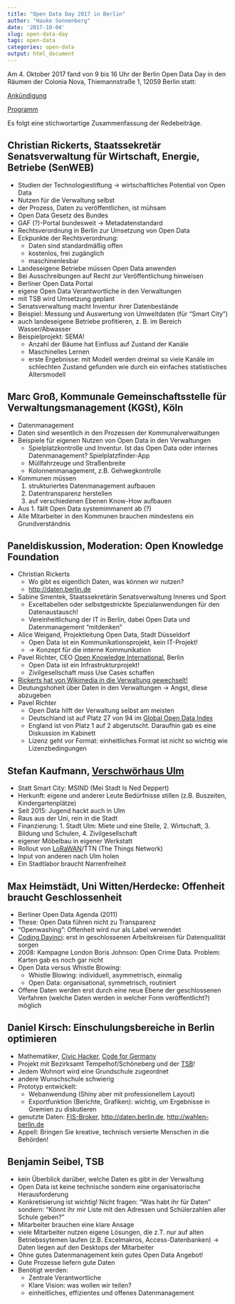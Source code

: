 ```yaml
---
title: "Open Data Day 2017 in Berlin"
author: "Hauke Sonnenberg"
date: '2017-10-04'
slug: open-data-day
tags: open-data
categories: open-data
output: html_document
---
```


Am 4. Oktober 2017 fand von 9 bis 16 Uhr der Berlin Open Data Day in den Räumen 
der Colonia Nova, Thiemannstraße 1, 12059 Berlin statt:

[Ankündigung](https://projektzukunft.berlin.de/projekt-zukunft/projekt-zukunft-events/berlin-open-data-day-2017)

[Programm](https://projektzukunft.berlin.de/fileadmin/user_upload/OpenData17_einladung-FINAL.pdf)

Es folgt eine stichwortartige Zusammenfassung der Redebeiträge. 

## Christian Rickerts, Staatssekretär Senatsverwaltung für Wirtschaft, Energie, Betriebe (SenWEB)

- Studien der Technologiestiftung -> wirtschaftliches Potential von Open Data
- Nutzen für die Verwaltung selbst
- der Prozess, Daten zu veröffentlichen, ist mühsam
- Open Data Gesetz des Bundes
- GAF (?)-Portal bundesweit -> Metadatenstandard
- Rechtsverordnung in Berlin zur Umsetzung von Open Data
- Eckpunkte der Rechtsverordnung:
    * Daten sind standardmäßig offen
	* kostenlos, frei zugänglich
	* maschinenlesbar
- Landeseigene Betriebe müssen Open Data anwenden
- Bei Ausschreibungen auf Recht zur Veröffentlichung hinweisen
- Berliner Open Data Portal
- eigene Open Data Verantwortliche in den Verwaltungen
- mit TSB wird Umsetzung geplant
- Senatsverwaltung macht Inventur ihrer Datenbestände
- Beispiel: Messung und Auswertung von Umweltdaten (für "Smart City")
- auch landeseigene Betriebe profitieren, z. B. im Bereich Wasser/Abwasser
- Beispielprojekt: SEMA! 
    * Anzahl der Bäume hat Einfluss auf Zustand der Kanäle
	* Maschinelles Lernen
	* erste Ergebnisse: mit Modell werden dreimal so viele Kanäle im schlechten
	  Zustand gefunden wie durch ein einfaches statistisches Altersmodell

## Marc Groß, Kommunale Gemeinschaftsstelle für Verwaltungsmanagement (KGSt), Köln

- Datenmanagement
- Daten sind wesentlich in den Prozessen der Kommunalverwaltungen
- Beispiele für eigenen Nutzen von Open Data in den Verwaltungen
    * Spielplatzkontrolle und Inventur. Ist das Open Data oder internes
	  Datenmanagement? Spielplatzfinder-App
	* Müllfahrzeuge und Straßenbreite
	* Kolonnenmanagement, z.B. Gehwegkontrolle
- Kommunen müssen
    1. strukturiertes Datenmanagement aufbauen
    2. Datentransparenz herstellen
    3. auf verschiedenen Ebenen Know-How aufbauen
- Aus 1. fällt Open Data systemimmanent ab (?)
- Alle Mitarbeiter in den Kommunen brauchen mindestens ein Grundverständnis

## Paneldiskussion, Moderation: Open Knowledge Foundation

- Christian Rickerts
    * Wo gibt es eigentlich Daten, was können wir nutzen?
    * <http://daten.berlin.de>
- Sabine Smentek, Staatssekretärin Senatsverwaltung Inneres und Sport
    * Exceltabellen oder selbstgestrickte Spezialanwendungen für den
      Datenaustausch!
	* Vereinheitlichung der IT in Berlin, dabei Open Data und Datenmanagement
	  "mitdenken"
- Alice Weigand, Projektleitung Open Data, Stadt Düsseldorf
    * Open Data ist ein Kommunikationsprojekt, kein IT-Projekt!
	* -> Konzept für die interne Kommunikation
- Pavel Richter, CEO [Open Knowledge International](https://www.okfn.de), Berlin
    * Open Data ist ein Infrastrukturprojekt!
	* Zivilgesellschaft muss Use Cases schaffen
- [Rickerts hat von Wikimedia in die Verwaltung gewechselt!](https://www.politik-kommunikation.de/personalwechsel/rickerts-ist-staatssekretaer-der-berliner-senatsverwaltung-fuer-wirtschaft-189422172)
- Deutungshoheit über Daten in den Verwaltungen -> Angst, diese abzugeben
- Pavel Richter
    * Open Data hilft der Verwaltung selbst am meisten
	* Deutschland ist auf Platz 27 von 94 im [Global Open Data Index](https://index.okfn.org)
	* England ist von Platz 1 auf 2 abgerutscht. Daraufhin gab es eine Diskussion im Kabinett
	* Lizenz geht vor Format: einheitliches Format ist nicht so wichtig wie
	Lizenzbedingungen

## Stefan Kaufmann, [Verschwörhaus Ulm](https://verschwoerhaus.de)

- Statt Smart City: MSIND (Mei Stadt Is Ned Deppert)
- Herkunft: eigene und anderer Leute Bedürfnisse stillen (z.B. Buszeiten,
  Kindergartenplätze)
- Seit 2015: Jugend hackt auch in Ulm
- Raus aus der Uni, rein in die Stadt
- Finanzierung: 1. Stadt Ulm: Miete und eine Stelle, 2. Wirtschaft, 3. Bildung
  und Schulen, 4. Zivilgesellschaft
- eigener Möbelbau in eigener Werkstatt
- Rollout von [LoRaWAN](https://de.wikipedia.org/wiki/Long_Range_Wide_Area_Network)/TTN (The Things Network)
- Input von anderen nach Ulm holen
- Ein Stadtlabor braucht Narrenfreiheit

## Max Heimstädt, Uni Witten/Herdecke: Offenheit braucht Geschlossenheit

- Berliner Open Data Agenda (2011)
- These: Open Data führen nicht zu Transparenz
- "Openwashing": Offenheit wird nur als Label verwendet
- [Coding Davinci](https://codingdavinci.de/): erst in geschlossenen Arbeitskreisen für Datenqualität sorgen
- 2008: Kampagne London Boris Johnson: Open Crime Data. Problem: Karten gab es
  noch gar nicht
- Open Data versus Whistle Blowing:
    * Whistle Blowing: individuell, asymmetrisch, einmalig
	* Open Data: organisational, symmetrisch, routiniert
- Offene Daten werden erst durch eine neue Ebene der geschlossenen Verfahren
  (welche Daten werden in welcher Form veröffentlicht?) möglich
 
## Daniel Kirsch: Einschulungsbereiche in Berlin optimieren

- Mathematiker, [Civic Hacker](https://opengovdata.io/2014/civic-hacking), [Code for Germany](https://codefor.de)
- Projekt mit Bezirksamt Tempelhof/Schöneberg und der [TSB](https://www.technologiestiftung-berlin.de)!
- Jedem Wohnort wird eine Grundschule zugeordnet
- andere Wunschschule schwierig
- Prototyp entwickelt:
    * Webanwendung (Shiny aber mit professionellem Layout)
	* Exportfunktion (Berichte, Grafiken): wichtig, um Ergebnisse in Gremien
	  zu diskutieren
- genutzte Daten: [FIS-Broker](http://www.stadtentwicklung.berlin.de/geoinformation/fis-broker), <http://daten.berlin.de>, <http://wahlen-berlin.de>
- Appell: Bringen Sie kreative, technisch versierte Menschen in die Behörden!

## Benjamin Seibel, TSB

- kein Überblick darüber, welche Daten es gibt in der Verwaltung
- Open Data ist keine technische sondern eine organisatorische Herausforderung
- Konkretisierung ist wichtig! Nicht fragen: "Was habt ihr für Daten" sondern:
  "Könnt ihr mir Liste mit den Adressen und Schülerzahlen aller Schule geben?"
- Mitarbeiter brauchen eine klare Ansage
- viele Mitarbeiter nutzen eigene Lösungen, die z.T. nur auf alten
  Betriebssytemen laufen (z.B. Excelmakros, Access-Datenbanken) -> Daten liegen
  auf den Desktops der Mitarbeiter
- Ohne gutes Datenmanagement kein gutes Open Data Angebot!
- Gute Prozesse liefern gute Daten
- Benötigt werden:
    * Zentrale Verantwortliche
	* Klare Vision: was wollen wir teilen?
	* einheitliches, effizientes und offenes Datenmanagement
	